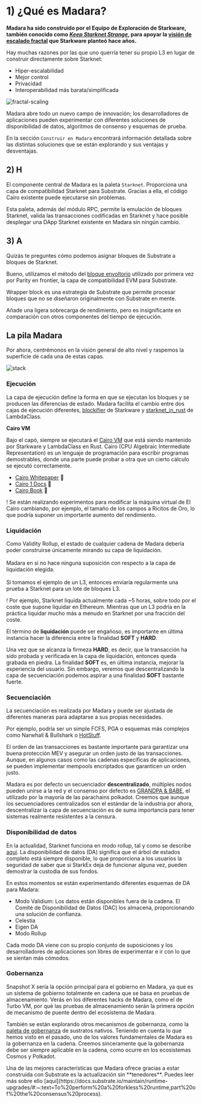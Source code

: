 
# 1) ¿Qué es Madara?

**Madara ha sido construido por el Equipo de Exploración de Starkware, también conocido como *[Keep Starknet Strange](https://github.com/keep-starkne)*, para apoyar 
la [visión de escalado fractal](https://medium.com/starkware/fractal-scaling-from-l2-to-l3-7fe238ecfb4f) que Starkware planteó hace años.**

Hay muchas razones por las que uno querría tener su propio L3 en lugar de construir directamente sobre Starknet:

- Hiper-escalabilidad
- Mejor control
- Privacidad
- Interoperabilidad más barata/simplificada

![fractal-scaling](https://miro.medium.com/v2/resize:fit:1400/format:webp/1*clggLFBseZKhBSf-oEWhzA.jpeg)

Madara abre todo un nuevo campo de innovación; los desarrolladores de aplicaciones pueden experimentar con diferentes soluciones de disponibilidad de datos, algoritmos de consenso y esquemas de prueba.

En la sección `Construir en Madara` encontrará información detallada sobre las distintas soluciones que se están explorando y sus ventajas y desventajas.

## 2) H

El componente central de Madara es la paleta `Starknet`. Proporciona una capa de compatibilidad Starknet para Substrate. 
Gracias a ella, el código Cairo existente puede ejecutarse sin problemas.

Esta paleta, además del módulo RPC, permite la emulación de bloques Starknet, valida las transacciones codificadas en 
Starknet y hace posible desplegar una DApp Starknet existente en Madara sin ningún cambio.

## 3) A

Quizás te preguntes cómo podemos asignar bloques de Substrate a bloques de Starknet.

Bueno, utilizamos el método del [bloque envoltorio](https://corepaper.org/substrate/wrapper/) utilizado por primera vez por Parity en frontier,
la capa de compatibilidad EVM para Substrate.

Wrapper block es una estrategia de Substrate que permite procesar bloques que no se diseñaron originalmente con Substrate en mente.

Añade una ligera sobrecarga de rendimiento, pero es insignificante en comparación con otros componentes del tiempo de ejecución.

## La pila Madara

Por ahora, centrémonos en la visión general de alto nivel y raspemos la superficie de cada una de estas capas.

![stack](../static/img/stack.png)

### Ejecución

La capa de ejecución define la forma en que se ejecutan los bloques y se producen las diferencias de estado. Madara facilita el cambio entre dos cajas de ejecución diferentes, 
[blockifier](https://github.com/starkware-libs/blockifier) de Starkware y [starknet_in_rust](https://github.com/lambdaclass/starknet_in_rust) de LambdaClass.


**Cairo VM**

Bajo el capó, siempre se ejecutará el [Cairo VM](https://github.com/lambdaclass/cairo-rs) que está siendo mantenido por Starkware y LambdaClass en Rust. 
Cairo (CPU Algebraic Intermediate Representation) es un lenguaje de programación para escribir programas demostrables, donde una parte puede probar a otra que un cierto cálculo se ejecutó correctamente.

- [Cairo Whitepaper](https://eprint.iacr.org/2021/1063) 🐺
- [Cairo 1 Docs](https://www.cairo-lang.org/docs/v1.0/) 🦀
- [Cairo Book](https://cairo-book.github.io/) 📒

<Callout type="info" emoji="ℹ️">
  ! Se están realizando experimentos para modificar la máquina virtual de El Cairo cambiando, por ejemplo, el tamaño de los campos a Ricitos de Oro, lo que podría suponer un importante aumento del rendimiento.
</Callout>

### Liquidación

Como Validity Rollup, el estado de cualquier cadena de Madara debería poder construirse únicamente mirando su capa de liquidación.<br></br>
Madara en sí no hace ninguna suposición con respecto a la capa de liquidación elegida.<br></br>
Si tomamos el ejemplo de un L3, entonces enviaría regularmente una prueba a Starknet para un lote de bloques L3.

<Callout type="info" emoji="ℹ️">
  ! Por ejemplo, Starknet liquida actualmente cada ~5 horas, sobre todo por el coste que supone liquidar en Ethereum. Mientras que un L3 podría en la práctica liquidar mucho más a menudo en Starknet por una fracción del coste.
</Callout>

El término de **liquidación** puede ser engañoso, es importante en última instancia hacer la diferencia entre la finalidad **SOFT** y **HARD**.

Una vez que se alcanza la firmeza **HARD**, es decir, que la transacción ha sido probada y verificada en la capa de liquidación, entonces queda grabada en piedra. 
La finalidad **SOFT** es, en última instancia, mejorar la experiencia del usuario. Sin embargo, veremos que descentralizando la capa de secuenciación podemos aspirar a una finalidad **SOFT** bastante fuerte.

### Secuenciación

La secuenciación es realizada por Madara y puede ser ajustada de diferentes maneras para adaptarse a sus propias necesidades.

Por ejemplo, podría ser un simple FCFS, PGA o esquemas más complejos como Narwhall & Bullshark o [HotStuff](https://github.com/keep-starknet-strange/madara/issues/180).

El orden de las transacciones es bastante importante para garantizar una buena protección MEV y asegurar un orden justo de las transacciones. Aunque, en algunos casos como las cadenas específicas de aplicaciones, se pueden implementar mempools encriptados que garanticen un orden justo.

Madara es por defecto un secuenciador **descentralizado**, múltiples nodos pueden unirse a la red y el consenso por defecto es [GRANDPA  &  BABE](https://docs.substrate.io/learn/consensus/), el utilizado por la mayoría de las parachains polkadot. Creemos que aunque los secuenciadores 
centralizados son el estándar de la industria por ahora, descentralizar la capa de secuenciación es de suma importancia para tener sistemas realmente resistentes a la censura.

### Disponibilidad de datos

En la actualidad, Starknet funciona en modo rollup, tal y como se describe [aqui](https://docs.starknet.io/documentation/architecture_and_concepts/Data_Availability/on-chain-data/). La disponibilidad de datos (DA) significa que el árbol de estados completo está siempre disponible, 
lo que proporciona a los usuarios la seguridad de saber que si StarkEx deja de funcionar alguna vez, pueden demostrar la custodia de sus fondos.

En estos momentos se están experimentando diferentes esquemas de DA para Madara:

- Modo Validium: Los datos están disponibles fuera de la cadena. El Comité de Disponibilidad de Datos (DAC) los almacena, proporcionando una solución de confianza.
- Celestia
- Eigen DA
- Modo Rollup

Cada modo DA viene con su propio conjunto de suposiciones y los desarrolladores de aplicaciones son libres de experimentar e ir con lo que se sientan más cómodos.

### Gobernanza

Snapshot X sería la opción principal para el gobierno en Madara, ya que es un sistema de gobierno totalmente en cadena que se basa en pruebas de almacenamiento. 
Verás en los diferentes hacks de Madara, como el de Turbo VM, por qué las pruebas de almacenamiento serán la primera opción de mecanismo de puente dentro del ecosistema de Madara.

También se están explorando otros mecanismos de gobernanza, como la [paleta de gobernanza](https://github.com/keep-starknet-strange/madara/issues/82) de sustratos nativos. 
Teniendo en cuenta lo que hemos visto en el pasado, uno de los valores fundamentales de Madara es la gobernanza en la cadena. Creemos sinceramente que la gobernanza debe ser siempre aplicable en la cadena, como ocurre en los ecosistemas Cosmos y Polkadot.

<Callout type="default" emoji="🧩">
  Una de las mejores características que Madara ofrece gracias a estar construida con Substrate es la actualización sin **tenedores**. Puedes leer más sobre ello
</Callout>[aquí](https://docs.substrate.io/maintain/runtime-upgrades/#:~:text=To%20perform%20a%20forkless%20runtime,part%20of%20the%20consensus%20process).
